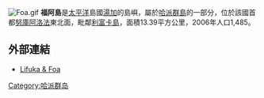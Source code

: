 {{NoteTA
|G1 = 地名
}}
[[Image:Foa.gif|thumb]]
'''福阿島'''是[[太平洋|太平洋]]島國[[湯加|湯加]]的島嶼，屬於[[哈派群島|哈派群島]]的一部分，位於該國首都[[努庫阿洛法|努庫阿洛法]]東北面，毗鄰[[利富卡島|利富卡島]]，面積13.39平方公里，2006年人口1,485。

==外部連結== 
* [https://web.archive.org/web/20070311012238/http://www.pacific-travel-guides.com/tonga-islands/travel-guide/haapai.html Lifuka & Foa]

{{coord|19|45|S|174|18|W|source:ltwiki|display=title}}
{{Tonga-stub}}
[[Category:哈派群岛|Category:哈派群岛]]